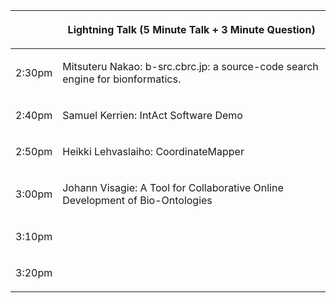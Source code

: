 {| border="1" cellspacing="0" cellpadding="5" align="center"
! &nbsp;
! Lightning Talk (5 Minute Talk + 3 Minute Question)
|-
| 2:30pm 
| Mitsuteru Nakao: b-src.cbrc.jp: a source-code search engine for bionformatics.
|-
| 2:40pm
| Samuel Kerrien: IntAct Software Demo
|-
| 2:50pm
| Heikki Lehvaslaiho: CoordinateMapper
|-
| 3:00pm
| Johann Visagie: A Tool for Collaborative Online Development of Bio-Ontologies
|-
| 3:10pm
| &nbsp;
|-
| 3:20pm
| &nbsp;
|}